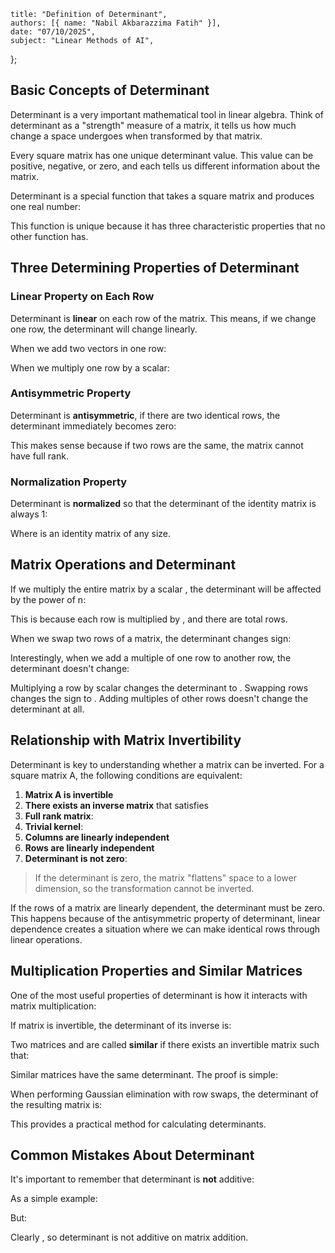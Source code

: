     title: "Definition of Determinant",
    authors: [{ name: "Nabil Akbarazzima Fatih" }],
    date: "07/10/2025",
    subject: "Linear Methods of AI",
};

## Basic Concepts of Determinant

Determinant is a very important mathematical tool in linear algebra. Think of determinant as a "strength" measure of a matrix, it tells us how much change a space undergoes when transformed by that matrix.

Every square matrix has one unique determinant value. This value can be positive, negative, or zero, and each tells us different information about the matrix.

Determinant is a special function that takes a square matrix and produces one real number:

<BlockMath math="\det : \mathbb{R}^{n \times n} \to \mathbb{R} : A \mapsto \det A" />

This function is unique because it has three characteristic properties that no other function has.

## Three Determining Properties of Determinant

### Linear Property on Each Row

Determinant is **linear** on each row of the matrix. This means, if we change one row, the determinant will change linearly.

When we add two vectors in one row:

<MathContainer>
<BlockMath math="\det \begin{pmatrix} a_1 \\ \vdots \\ a_i + a_i' \\ \vdots \\ a_n \end{pmatrix} = \det \begin{pmatrix} a_1 \\ \vdots \\ a_i \\ \vdots \\ a_n \end{pmatrix}" />
<BlockMath math="+ \det \begin{pmatrix} a_1 \\ \vdots \\ a_i' \\ \vdots \\ a_n \end{pmatrix}" />
</MathContainer>

When we multiply one row by a scalar:

<MathContainer>
<BlockMath math="\det \begin{pmatrix} a_1 \\ \vdots \\ \lambda \cdot a_i \\ \vdots \\ a_n \end{pmatrix}" />
<BlockMath math="= \lambda \cdot \det \begin{pmatrix} a_1 \\ \vdots \\ a_i \\ \vdots \\ a_n \end{pmatrix}" />
</MathContainer>

### Antisymmetric Property

Determinant is **antisymmetric**, if there are two identical rows, the determinant immediately becomes zero:

<BlockMath math="\det \begin{pmatrix} \vdots \\ a \\ \vdots \\ a \\ \vdots \end{pmatrix} = 0" />

This makes sense because if two rows are the same, the matrix cannot have full rank.

### Normalization Property

Determinant is **normalized** so that the determinant of the identity matrix is always 1:

<BlockMath math="\det I = 1" />

Where <InlineMath math="I" /> is an identity matrix of any size.

## Matrix Operations and Determinant

If we multiply the entire matrix by a scalar <InlineMath math="\lambda" />, the determinant will be affected by the power of n:

<BlockMath math="\det(\lambda A) = \lambda^n \cdot \det A" />

This is because each row is multiplied by <InlineMath math="\lambda" />, and there are <InlineMath math="n" /> total rows.

When we swap two rows of a matrix, the determinant changes sign:

<BlockMath math="\det B = -\det A" />

Interestingly, when we add a multiple of one row to another row, the determinant doesn't change:

<MathContainer>
<BlockMath math="\det \begin{pmatrix} \vdots \\ a_j \\ \vdots \\ a_i + \lambda a_j \\ \vdots \end{pmatrix}" />
<BlockMath math="= \det \begin{pmatrix} \vdots \\ a_j \\ \vdots \\ a_i \\ \vdots \end{pmatrix}" />
</MathContainer>

Multiplying a row by scalar <InlineMath math="\lambda \neq 0" /> changes the determinant to <InlineMath math="\det A' = \lambda \cdot \det A" />. Swapping rows changes the sign to <InlineMath math="\det A' = -\det A" />. Adding multiples of other rows doesn't change the determinant at all.

## Relationship with Matrix Invertibility

Determinant is key to understanding whether a matrix can be inverted. For a square matrix A, the following conditions are equivalent:

1. **Matrix A is invertible**
2. **There exists an inverse matrix** <InlineMath math="A^{-1}" /> that satisfies <InlineMath math="AA^{-1} = I" />
3. **Full rank matrix**: <InlineMath math="\text{rank}(A) = n" />
4. **Trivial kernel**: <InlineMath math="\ker(A) = \{0\}" />
5. **Columns are linearly independent**
6. **Rows are linearly independent**
7. **Determinant is not zero**: <InlineMath math="\det A \neq 0" />

> If the determinant is zero, the matrix "flattens" space to a lower dimension, so the transformation cannot be inverted.

If the rows of a matrix are linearly dependent, the determinant must be zero. This happens because of the antisymmetric property of determinant, linear dependence creates a situation where we can make identical rows through linear operations.

## Multiplication Properties and Similar Matrices

One of the most useful properties of determinant is how it interacts with matrix multiplication:

<BlockMath math="\det(AB) = \det A \cdot \det B" />

If matrix <InlineMath math="A" /> is invertible, the determinant of its inverse is:

<BlockMath math="\det(A^{-1}) = \frac{1}{\det A}" />

Two matrices <InlineMath math="A" /> and <InlineMath math="B" /> are called **similar** if there exists an invertible matrix <InlineMath math="S" /> such that:

<BlockMath math="B = S^{-1}AS" />

Similar matrices have the same determinant. The proof is simple:

<MathContainer>
<BlockMath math="\det B = \det(S^{-1}AS)" />
<BlockMath math="= \det(S^{-1}) \cdot \det A \cdot \det S" />
<BlockMath math="= \frac{1}{\det S} \cdot \det A \cdot \det S = \det A" />
</MathContainer>

When performing Gaussian elimination with <InlineMath math="p" /> row swaps, the determinant of the resulting matrix <InlineMath math="R" /> is:

<BlockMath math="\det R = (-1)^p \cdot \det A" />

This provides a practical method for calculating determinants.

## Common Mistakes About Determinant

It's important to remember that determinant is **not** additive:

<BlockMath math="\det(A + B) \neq \det A + \det B" />

As a simple example:

<MathContainer>
<BlockMath math="\det\left(\begin{pmatrix} 1 & 0 \\ 0 & 1 \end{pmatrix} + \begin{pmatrix} 1 & 0 \\ 0 & 1 \end{pmatrix}\right)" />
<BlockMath math="= \det\begin{pmatrix} 2 & 0 \\ 0 & 2 \end{pmatrix} = 4" />
</MathContainer>

But:

<MathContainer>
<BlockMath math="\det\begin{pmatrix} 1 & 0 \\ 0 & 1 \end{pmatrix} + \det\begin{pmatrix} 1 & 0 \\ 0 & 1 \end{pmatrix}" />
<BlockMath math="= 1 + 1 = 2" />
</MathContainer>

Clearly <InlineMath math="4 \neq 2" />, so determinant is not additive on matrix addition.